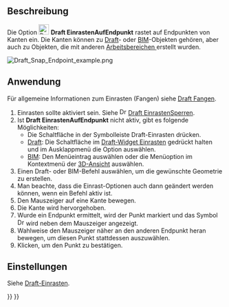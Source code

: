 <languages/>

{{Docnav/de
|[[Draft_Snap_Lock/de|EinrastenSperren]]
|[[Draft_Snap_Midpoint/de|EinrastenAufMittelpunkt]]
|[[Draft_Workbench/de|Draft]]
|IconL=Draft_Snap_Lock.svg
|IconR=Draft_Snap_Midpoint.svg
|IconC=Workbench_Draft.svg
}}

{{GuiCommand/de
|Name=Draft Snap Endpoint
|Name/de=Draft EinrastenAufEndpunkt
|MenuLocation=Einrasten → Einrasten auf Endpunkt
|Workbenches=[[Draft_Workbench/de|Draft]], [[BIM_Workbench/de|BIM]]
|SeeAlso=[[Draft_Snap/de|Draft Einrasten]], [[Draft_Snap_Lock/de|Draft EinrastenSperren]]
}}

<span id="Description"></span>
==Beschreibung==

Die Option [[Image:Draft_Snap_Endpoint.svg|24px]] '''Draft EinrastenAufEndpunkt''' rastet auf Endpunkten von Kanten ein. Die Kanten können zu [[Draft_Workbench/de|Draft]]- oder [[BIM_Workbench/de|BIM]]-Objekten gehören, aber auch zu Objekten, die mit anderen [[Workbenches/de|Arbeitsbereichen ]] erstellt wurden.

[[Image:Draft_Snap_Endpoint_example.png]]
{{Caption|Fangen des zweiten Punkts einer Linie am Endpunkt einer Kante}}

<span id="Usage"></span>
==Anwendung==

Für allgemeine Informationen zum Einrasten (Fangen) siehe [[Draft_Snap/de|Draft Fangen]].

# Einrasten sollte aktiviert sein. Siehe [[Image:Draft_Snap_Lock.svg|16px]] [[Draft_Snap_Lock/de|Draft EinrastenSperren]].
# Ist '''Draft EinrastenAufEndpunkt''' nicht aktiv, gibt es folgende Möglichkeiten:
#* Die Schaltfläche  {{Button|[[Image:Draft_Snap_Endpoint.svg|16px]] [[Draft_Snap_Endpoint/de|Einrasten auf Endpunkt]]}} in der Symbolleiste Draft-Einrasten drücken.
#* [[Draft_Workbench/de|Draft]]: Die Schaltfläche {{Button|[[Image:Draft_Snap_Lock.svg|x16px]][[Image:Toolbar_flyout_arrow.svg|x16px]]}} im [[Draft_Snap_Widget/de|Draft-Widget Einrasten]] gedrückt halten und im Ausklappmenü die Option {{MenuCommand|[[Image:Draft_Snap_Endpoint.svg|16px]] Einrasten auf Endpunkt}} auswählen.
#* [[BIM_Workbench/de|BIM]]: Den Menüeintrag {{MenuCommand|Einrasten → [[Image:Draft_Snap_Endpoint.svg|16px]] Einrasten auf Endpunkt}} auswählen oder die Menüoption im Kontextmenü der [[3D_View/de|3D-Ansicht]] auswählen.
# Einen Draft- oder BIM-Befehl auswählen, um die gewünschte Geometrie zu erstellen.
# Man beachte, dass die Einrast-Optionen auch dann geändert werden können, wenn ein Befehl aktiv ist.
# Den Mauszeiger auf eine Kante bewegen.
# Die Kante wird hervorgehoben.
# Wurde ein Endpunkt ermittelt, wird der Punkt markiert und das Symbol [[Image:Draft_Snap_Endpoint.svg|16px]] wird neben dem Mauszeiger angezeigt.
# Wahlweise den Mauszeiger näher an den anderen Endpunkt heran bewegen, um diesen Punkt stattdessen auszuwählen.
# Klicken, um den Punkt zu bestätigen.

<span id="Preferences"></span>
==Einstellungen==

Siehe [[Draft_Snap/de#Einstellungen|Draft-Einrasten]].


{{Docnav/de
|[[Draft_Snap_Lock/de|EinrastenSperren]]
|[[Draft_Snap_Midpoint/de|EinrastenAufMittelpunkt]]
|[[Draft_Workbench/de|Draft]]
|IconL=Draft_Snap_Lock.svg
|IconR=Draft_Snap_Midpoint.svg
|IconC=Workbench_Draft.svg
}}

{{Draft Tools navi{{#translation:}}}}
{{Userdocnavi{{#translation:}}}}